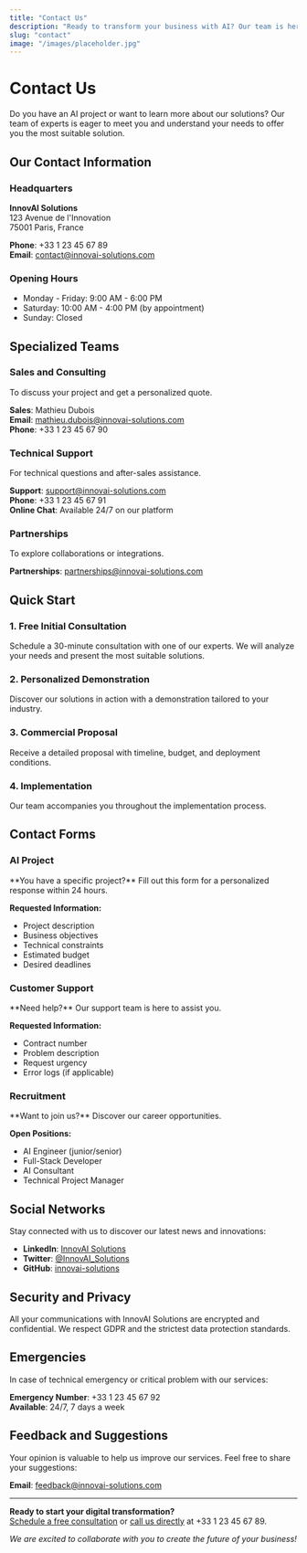 ```yaml
---
title: "Contact Us"
description: "Ready to transform your business with AI? Our team is here to support you"
slug: "contact"
image: "/images/placeholder.jpg"
---
```


# Contact Us

Do you have an AI project or want to learn more about our solutions? Our team of experts is eager to meet you and understand your needs to offer you the most suitable solution.

## Our Contact Information

### Headquarters
**InnovAI Solutions**  
123 Avenue de l'Innovation  
75001 Paris, France  

**Phone**: +33 1 23 45 67 89  
**Email**: contact@innovai-solutions.com  

### Opening Hours
- Monday - Friday: 9:00 AM - 6:00 PM  
- Saturday: 10:00 AM - 4:00 PM (by appointment)  
- Sunday: Closed  

## Specialized Teams

### Sales and Consulting
To discuss your project and get a personalized quote.

**Sales**: Mathieu Dubois  
**Email**: mathieu.dubois@innovai-solutions.com  
**Phone**: +33 1 23 45 67 90  

### Technical Support
For technical questions and after-sales assistance.

**Support**: support@innovai-solutions.com  
**Phone**: +33 1 23 45 67 91  
**Online Chat**: Available 24/7 on our platform  

### Partnerships
To explore collaborations or integrations.

**Partnerships**: partnerships@innovai-solutions.com  

## Quick Start

### 1. Free Initial Consultation
Schedule a 30-minute consultation with one of our experts. We will analyze your needs and present the most suitable solutions.

### 2. Personalized Demonstration
Discover our solutions in action with a demonstration tailored to your industry.

### 3. Commercial Proposal
Receive a detailed proposal with timeline, budget, and deployment conditions.

### 4. Implementation
Our team accompanies you throughout the implementation process.

## Contact Forms

### AI Project
<Note>
**You have a specific project?** Fill out this form for a personalized response within 24 hours.
</Note>

**Requested Information:**
- Project description
- Business objectives
- Technical constraints
- Estimated budget
- Desired deadlines

### Customer Support
<Note>
**Need help?** Our support team is here to assist you.
</Note>

**Requested Information:**
- Contract number
- Problem description
- Request urgency
- Error logs (if applicable)

### Recruitment
<Note>
**Want to join us?** Discover our career opportunities.
</Note>

**Open Positions:**
- AI Engineer (junior/senior)
- Full-Stack Developer
- AI Consultant
- Technical Project Manager

## Social Networks

Stay connected with us to discover our latest news and innovations:

- **LinkedIn**: [InnovAI Solutions](https://linkedin.com/company/innovai-solutions)
- **Twitter**: [@InnovAI_Solutions](https://twitter.com/InnovAI_Solutions)
- **GitHub**: [innovai-solutions](https://github.com/innovai-solutions)

## Security and Privacy

All your communications with InnovAI Solutions are encrypted and confidential. We respect GDPR and the strictest data protection standards.

## Emergencies

In case of technical emergency or critical problem with our services:

**Emergency Number**: +33 1 23 45 67 92  
**Available**: 24/7, 7 days a week  

## Feedback and Suggestions

Your opinion is valuable to help us improve our services. Feel free to share your suggestions:

**Email**: feedback@innovai-solutions.com  

---

**Ready to start your digital transformation?**  
[Schedule a free consultation](#) or [call us directly](#) at +33 1 23 45 67 89.

*We are excited to collaborate with you to create the future of your business!*